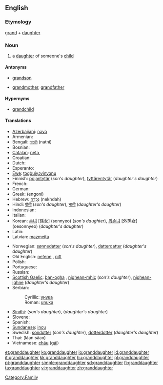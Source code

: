 ==English==

===Etymology===
[[grand]] + [[daughter]]

===Noun===
{{wikipedia}}
{{en-noun}}

# a [[daughter]] of someone's [[child]]

====Antonyms====
* {{italbrac|with regard to gender}} [[grandson]]
* {{italbrac|with regard to ancestry}} [[grandmother]], [[grandfather]]

====Hypernyms====
* [[grandchild]]

====Translations====
{{trans-top|daughter of someone’s child}}
* [[Azerbaijani]]: [[nəvə]]
* Armenian: {{t|hy|թոռնուհի|sc=Armn|tr=t'oṙnuhi}}
* Bengali: [[নাতনি]] (natni) {{f}}
* Bosnian: {{t-|bs|unuka|f}}
* [[Catalan]]: [[néta]], {{f}}
* Croatian: {{t-|hr|unuka|f}}
* Dutch: {{t+|nl|kleindochter|f}}
* Esperanto: {{t-|eo|nepino|xs=Esperanto}}
* [[Ewe]]: [[tɔgbuiyɔvinyɔnu]] {{f}}
* Finnish: [[pojantytär]] (''son's daughter''), [[tyttärentytär]] (''daughter's daughter'')
* French: {{t+|fr|petite-fille|f}}
* German: {{t+|de|Enkelin|f}}
* Greek: {{t+|el|εγγονή|f|sc=Grek}} (engoní)
* Hebrew: [[נֶכְדָּה]] (nekhdah) {{f}}
* Hindi: [[पोती]] (''son's daughter''),  [[नाती]] (''daughter's daughter'')
* Indonesian: {{t-|id|cucu|xs=Indonesian}}
* Italian: {{t-|it|pronipote}}
* Korean: [[손녀]] [孫女] (sonnyeo) (''son's daughter''),  [[외손녀]] [外孫女] (oesonnyeo) (''daughter's daughter'')
* Latin: {{t+|la|neptis|f}}
* Latvian: [[mazmeita]] {{f}}
{{trans-mid}}
* Norwegian: [[sønnedatter]] (''son's daughter''),  [[datterdatter]] (''daughter's daughter'')
* Old English: [[nefene]] {{f}}, [[nift]] {{f}}
* Polish: {{t+|pl|wnuczka|f}}
* Portuguese: {{t+|pt|neta|f}}
* Russian: {{t+|ru|внучка|f|tr=vnúčka|sc=Cyrl}}
* [[Scottish Gaelic]]: [[ban-ogha]] {{f}}, [[nighean-mhic]] {{f}} (''son's daughter''),  [[nighean-ighne]] {{f}} (''daughter's daughter'')
* Serbian:
*: Cyrillic: [[унука#Serbian|унука]] {{f}}
*: Roman: [[unuka#Serbian|unuka]] {{f}}
* [[Sindhi]]: {{SDchar|[[پوٽِي]]}} {{f}} (''son's daughter''), {{SDchar|[[ڏوهٽِي]]}} {{f}} (''daughter's daughter'')
* Slovene: {{t+|sl|vnukinja|f}}
* Spanish: {{t-|es|nieta|f}}
* [[Sundanese]]: [[incu]]
* Swedish: [[sondotter]] {{c}} (''son's daughter''), [[dotterdotter]] {{c}} (''daughter's daughter'')
* Thai: {{Thai|[[หลานสาว]]}} (lăan săao)
* Vietnamese: [[cháu]] ([[gái]])
{{trans-bottom}}

[[Category:Family]]

[[et:granddaughter]]
[[ko:granddaughter]]
[[io:granddaughter]]
[[id:granddaughter]]
[[it:granddaughter]]
[[kk:granddaughter]]
[[hu:granddaughter]]
[[pl:granddaughter]]
[[pt:granddaughter]]
[[simple:granddaughter]]
[[sd:granddaughter]]
[[fi:granddaughter]]
[[ta:granddaughter]]
[[vi:granddaughter]]
[[zh:granddaughter]]